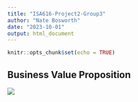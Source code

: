 ```yaml
---
title: "ISA616-Project2-Group3"
author: "Nate Bosworth"
date: "2023-10-01"
output: html_document
---
```


```r
knitr::opts_chunk$set(echo = TRUE)
```

## Business Value Proposition

![](images/BusValPropGroup3-01.jpg)
